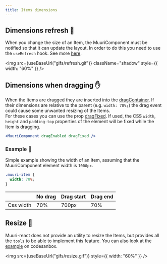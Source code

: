 ```yaml
---
title: Items dimensions
---
```



## Dimensions refresh 📐

When you change the size of an Item, the MuuriComponent must be notified so that it can update the layout.
In order to do this you need to use the `useRefresh` hook. See more [here](../hooks/useRefresh).

<img
  src={useBaseUrl("gifs/refresh.gif")}
  className="shadow"
  style={{ width: "60%" }}
/>

## Dimensions when dragging ✋

When the Items are dragged they are inserted into the [dragContainer](../api-reference/muuricomponent#dragcontainer). If their dimensions are relative to the parent (e.g.&nbsp;`width: 70%;`) the drag event could cause some unwanted resizing of the Items. <br/>
For these cases you can use the prop [dragFixed](../api-reference/muuricomponent#dragfixed). If used, the CSS `width`, `height` and `padding-top` properties of the element will be fixed while the Item is dragging.

```jsx
<MuuriComponent dragEnabled dragFixed />
```

### Example 📖

Simple example showing the width of an Item, assuming that the MuuriComponent element width is `1000px`.

```css
.muuri-item {
  width: 70%;
}
```

|           | No drag | Drag start | Drag end |
| --------- | ------- | ---------- | -------- |
| Css width | 70%     | 700px      | 70%      |

## Resize 📏

Muuri-react does not provide an utility to resize the Items, but provides all the `tools` to be able to implement this feature. You can also look at the [example](https://codesandbox.io/s/muuri-react-resize-ycldc) on codesanbox.

<img src={useBaseUrl("gifs/resize.gif")} style={{ width: "60%" }} />
